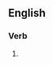 ==English==

===Verb===
{{head|en|present participle}}

# {{present participle of|permeablise|lang=en|nocat=1}}